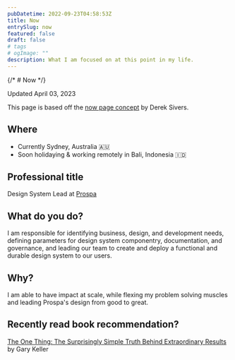 ```yaml
---
pubDatetime: 2022-09-23T04:58:53Z
title: Now
entrySlug: now
featured: false
draft: false
# tags
# ogImage: ""
description: What I am focused on at this point in my life.
---
```


{/* # Now */}

<span class='text-subtle font-code text-sm'>Updated April 03, 2023</span>

This page is based off the [now page concept](https://nownownow.com/about) by Derek Sivers.

## Where

- Currently Sydney, Australia 🇦🇺
- Soon holidaying & working remotely in Bali, Indonesia 🇮🇩

## Professional title

Design System Lead at [Prospa](prospa.com)

## What do you do?

I am responsible for identifying business, design, and development needs, defining parameters for design system componentry, documentation, and governance, and leading our team to create and deploy a functional and durable design system to our users.

## Why?

I am able to have impact at scale, while flexing my problem solving muscles and leading Prospa's design from good to great.

## Recently read book recommendation?

[The One Thing: The Surprisingly Simple Truth Behind Extraordinary Results](https://www.goodreads.com/book/show/16256798-the-one-thing) by Gary Keller
